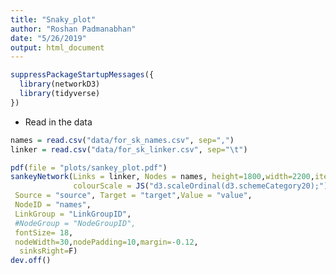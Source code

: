 ```yaml
---
title: "Snaky_plot"
author: "Roshan Padmanabhan"
date: "5/26/2019"
output: html_document
---
```



```r
suppressPackageStartupMessages({
  library(networkD3)
  library(tidyverse)
})
```

- Read in the data
```r
names = read.csv("data/for_sk_names.csv", sep=",")
linker = read.csv("data/for_sk_linker.csv", sep="\t")
```

```r
pdf(file = "plots/sankey_plot.pdf")
sankeyNetwork(Links = linker, Nodes = names, height=1800,width=2200,iterations = 100,
              colourScale = JS("d3.scaleOrdinal(d3.schemeCategory20);"),
 Source = "source", Target = "target",Value = "value",
 NodeID = "names",
 LinkGroup = "LinkGroupID",
 #NodeGroup = "NodeGroupID",
 fontSize= 18, 
 nodeWidth=30,nodePadding=10,margin=-0.12,
  sinksRight=F)
dev.off()

```